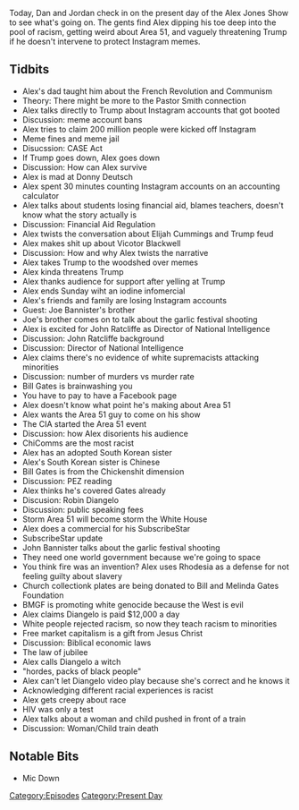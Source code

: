 {{DEFAULTSORT:
    #_EPISODE_0326:July 26-29, 2019
}}{{Episode
    | title             = July 26-29, 2019
    | caption           = Listen to this episode on [https://knowledgefight.libsyn.com/knowledge-fight-july-26-29-2019 Libsyn] [https://open.spotify.com/episode/7eklu4AefF7rjShoINkCPy Spotify]
    | episodeNumber     = 326
    | length            = 02:21:27
    | airDate           = July 31, 2019
    | coverageStartDate = July 26, 2019
    | coverageEndDate   = July 29, 2019
    | episodeType       = [[:Category:Present Day|Present Day]]
    | appearance        = [[David Jones]], [[Pastor David J Smith]], [[Donny Duetsch]], [[Elijah Cummings]], [[Victor Blackwell]], [[Joe Bannister's brother]], [[John Ratcliffe]], [[Bill Gates]], [[Robin Diangelo]], [[John Bannister]]
    | previousEpisode   = [[325: Feb. 27-Mar. 10, 2013]]
    | nextEpisode       = [[327: July 31, 2019]]
}}

{{Stub}}

Today, Dan and Jordan check in on the present day of the Alex Jones Show to see what's going on. The gents find Alex dipping his toe deep into the pool of racism, getting weird about Area 51, and vaguely threatening Trump if he doesn't intervene to protect Instagram memes.

==Tidbits==

*Alex's dad taught him about the French Revolution and Communism
*Theory: There might be more to the Pastor Smith connection
*Alex talks directly to Trump about Instagram accounts that got booted
*Discussion: meme account bans
*Alex tries to claim 200 million people were kicked off Instagram
*Meme fines and meme jail
*Disucssion: CASE Act
*If Trump goes down, Alex goes down
*Discussion: How can Alex survive
*Alex is mad at Donny Deutsch
*Alex spent 30 minutes counting Instagram accounts on an accounting calculator
*Alex talks about students losing financial aid, blames teachers, doesn't know what the story actually is
*Discussion: Financial Aid Regulation
*Alex twists the conversation about Elijah Cummings and Trump feud
*Alex makes shit up about Vicotor Blackwell
*Discussion: How and why Alex twists the narrative
*Alex takes Trump to the woodshed over memes
*Alex kinda threatens Trump
*Alex thanks audience for support after yelling at Trump
*Alex ends Sunday wiht an iodine infomercial
*Alex's friends and family are losing Instagram accounts
*Guest: Joe Bannister's brother
*Joe's brother comes on to talk about the garlic festival shooting
*Alex is excited for John Ratcliffe as Director of National Intelligence
*Discussion: John Ratcliffe background
*Discussion: Director of National Intelligence
*Alex claims there's no evidence of white supremacists attacking minorities
*Discussion: number of murders vs murder rate
*Bill Gates is brainwashing you
*You have to pay to have a Facebook page
*Alex doesn't know what point he's making about Area 51
*Alex wants the Area 51 guy to come on his show
*The CIA started the Area 51 event
*Discussion: how Alex disorients his audience
*ChiComms are the most racist
*Alex has an adopted South Korean sister
*Alex's South Korean sister is Chinese
*Bill Gates is from the Chickenshit dimension
*Discussion: PEZ reading
*Alex thinks he's covered Gates already
*Discusion: Robin Diangelo
*Discussion: public speaking fees
*Storm Area 51 will become storm the White House
*Alex does a commercial for his SubscribeStar
*SubscribeStar update
*John Bannister talks about the garlic festival shooting
*They need one world government because we're going to space
*You think fire was an invention? Alex uses Rhodesia as a defense for not feeling guilty about slavery
*Church collectionk plates are being donated to Bill and Melinda Gates Foundation
*BMGF is promoting white genocide because the West is evil
*Alex claims Diangelo is paid $12,000 a day
*White people rejected racism, so now they teach racism to minorities
*Free market capitalism is a gift from Jesus Christ
*Discussion: Biblical economic laws
*The law of jubilee
*Alex calls Diangelo a witch
*"hordes, packs of black people"
*Alex can't let Diangelo video play because she's correct and he knows it
*Acknowledging different racial experiences is racist
*Alex gets creepy about race
*HIV was only a test
*Alex talks about a woman and child pushed in front of a train
*Discussion: Woman/Child train death

==Notable Bits==

*Mic Down

[[Category:Episodes]]
[[Category:Present Day]]
